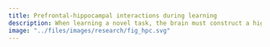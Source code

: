```yaml
---
title: Prefrontal-hippocampal interactions during learning
description: When learning a novel task, the brain must construct a high-level model of the underlying state-space, and of causal relationships between stimuli. There is considerable evidence that the hippocampus maintains a cognitive map of these relationships, and coordinates with prefrontal cortex in 
image: "../files/images/research/fig_hpc.svg"
---
```

